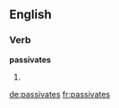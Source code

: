 ==English==

===Verb===
'''passivates'''

# {{third-person singular of|passivate}}

[[de:passivates]]
[[fr:passivates]]